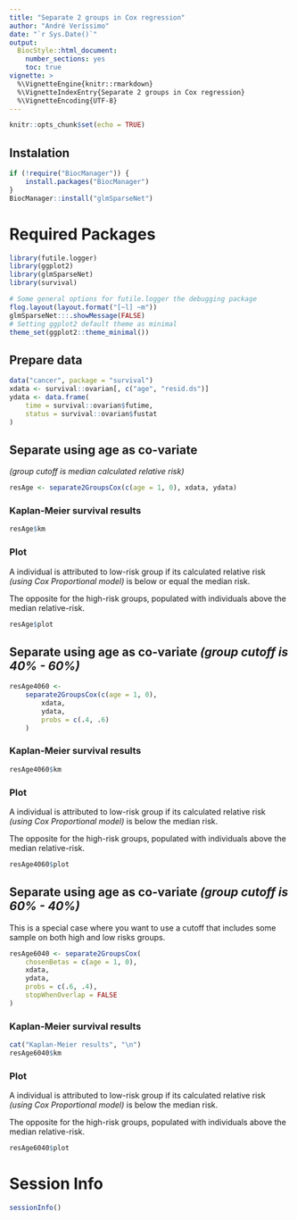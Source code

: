 ```yaml
---
title: "Separate 2 groups in Cox regression"
author: "André Veríssimo"
date: "`r Sys.Date()`"
output: 
  BiocStyle::html_document:
    number_sections: yes
    toc: true
vignette: >
  %\VignetteEngine{knitr::rmarkdown}
  %\VignetteIndexEntry{Separate 2 groups in Cox regression}
  %\VignetteEncoding{UTF-8}
--- 
```


```r
knitr::opts_chunk$set(echo = TRUE)
```

## Instalation

```r
if (!require("BiocManager")) {
    install.packages("BiocManager")
}
BiocManager::install("glmSparseNet")
```

# Required Packages

```r
library(futile.logger)
library(ggplot2)
library(glmSparseNet)
library(survival)

# Some general options for futile.logger the debugging package
flog.layout(layout.format("[~l] ~m"))
glmSparseNet:::.showMessage(FALSE)
# Setting ggplot2 default theme as minimal
theme_set(ggplot2::theme_minimal())
```

## Prepare data

```r
data("cancer", package = "survival")
xdata <- survival::ovarian[, c("age", "resid.ds")]
ydata <- data.frame(
    time = survival::ovarian$futime,
    status = survival::ovarian$fustat
)
```

## Separate using age as co-variate 
_(group cutoff is median calculated relative risk)_

```r
resAge <- separate2GroupsCox(c(age = 1, 0), xdata, ydata)
```

### Kaplan-Meier survival results

```r
resAge$km
```

### Plot

A individual is attributed to low-risk group if its calculated 
relative risk _(using Cox Proportional model)_ is below or equal
the median risk.

The opposite for the high-risk groups, populated with individuals 
above the median relative-risk.

```r
resAge$plot
```

## Separate using age as co-variate _(group cutoff is 40% - 60%)_

```r
resAge4060 <-
    separate2GroupsCox(c(age = 1, 0),
        xdata,
        ydata,
        probs = c(.4, .6)
    )
```

### Kaplan-Meier survival results

```r
resAge4060$km
```

### Plot

A individual is attributed to low-risk group if its calculated
relative risk _(using Cox Proportional model)_ is below the median risk.

The opposite for the high-risk groups, populated with individuals above 
the median relative-risk.

```r
resAge4060$plot
```

## Separate using age as co-variate _(group cutoff is 60% - 40%)_

This is a special case where you want to use a cutoff that includes
some sample on both high and low risks groups.

```r
resAge6040 <- separate2GroupsCox(
    chosenBetas = c(age = 1, 0),
    xdata,
    ydata,
    probs = c(.6, .4),
    stopWhenOverlap = FALSE
)
```

### Kaplan-Meier survival results

```r
cat("Kaplan-Meier results", "\n")
resAge6040$km
```

### Plot

A individual is attributed to low-risk group if its calculated 
relative risk _(using Cox Proportional model)_ is below the median risk.

The opposite for the high-risk groups, populated with individuals above 
the median relative-risk.

```r
resAge6040$plot
```


# Session Info

```r
sessionInfo()
```
